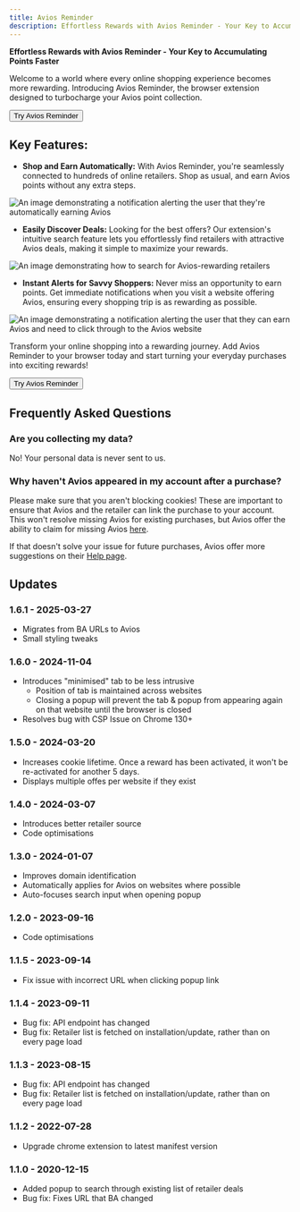 ```yaml
---
title: Avios Reminder
description: Effortless Rewards with Avios Reminder - Your Key to Accumulating Points Faster
---
```


**Effortless Rewards with Avios Reminder - Your Key to Accumulating Points Faster**

Welcome to a world where every online shopping experience becomes more rewarding. Introducing Avios Reminder, the browser extension designed to turbocharge your Avios point collection.

<Button center className="mx-auto" href="https://chromewebstore.google.com/detail/avios-reminder/lkcogehgaekpbdgbhalkdijfdbgliecl">Try Avios Reminder</Button>

## Key Features:

* **Shop and Earn Automatically:** With Avios Reminder, you're seamlessly connected to hundreds of online retailers. Shop as usual, and earn Avios points without any extra steps.

<Image alt="An image demonstrating a notification alerting the user that they're automatically earning Avios" height={280} src="/apps/avios-reminder/screenshot-1.png" width={440} />

* **Easily Discover Deals:** Looking for the best offers? Our extension's intuitive search feature lets you effortlessly find retailers with attractive Avios deals, making it simple to maximize your rewards.

<Image alt="An image demonstrating how to search for Avios-rewarding retailers" height={280} src="/apps/avios-reminder/screenshot-3.png" width={440} />

* **Instant Alerts for Savvy Shoppers:** Never miss an opportunity to earn points. Get immediate notifications when you visit a website offering Avios, ensuring every shopping trip is as rewarding as possible.

<Image alt="An image demonstrating a notification alerting the user that they can earn Avios and need to click through to the Avios website" height={280} src="/apps/avios-reminder/screenshot-2.png" width={440} />

Transform your online shopping into a rewarding journey. Add Avios Reminder to your browser today and start turning your everyday purchases into exciting rewards!

<Button className="mx-auto" center href="https://chromewebstore.google.com/detail/avios-reminder/lkcogehgaekpbdgbhalkdijfdbgliecl">Try Avios Reminder</Button>


## Frequently Asked Questions

### Are you collecting my data?

No! Your personal data is never sent to us.

### Why haven't Avios appeared in my account after a purchase?

Please make sure that you aren't blocking cookies! These are important to ensure that Avios and the retailer can link the purchase to your account. This won't resolve missing Avios for existing purchases, but Avios offer the ability to claim for missing Avios [here](https://shopping.ba.com/my-account/missing-avios/).

If that doesn't solve your issue for future purchases, Avios offer more suggestions on their [Help page](https://www.avios.com/en-GB/help).

## Updates

### 1.6.1 - 2025-03-27

* Migrates from BA URLs to Avios
* Small styling tweaks

### 1.6.0 - 2024-11-04

* Introduces "minimised" tab to be less intrusive
  * Position of tab is maintained across websites
  * Closing a popup will prevent the tab & popup from appearing again on that website until the browser is closed
* Resolves bug with CSP Issue on Chrome 130+

### 1.5.0 - 2024-03-20

* Increases cookie lifetime. Once a reward has been activated, it won't be re-activated for another 5 days.
* Displays multiple offes per website if they exist

### 1.4.0 - 2024-03-07

* Introduces better retailer source
* Code optimisations

### 1.3.0 - 2024-01-07

* Improves domain identification
* Automatically applies for Avios on websites where possible
* Auto-focuses search input when opening popup

### 1.2.0 - 2023-09-16

* Code optimisations

### 1.1.5 - 2023-09-14

* Fix issue with incorrect URL when clicking popup link

### 1.1.4 - 2023-09-11

* Bug fix: API endpoint has changed
* Bug fix: Retailer list is fetched on installation/update, rather than on every page load



### 1.1.3 - 2023-08-15

* Bug fix: API endpoint has changed
* Bug fix: Retailer list is fetched on installation/update, rather than on every page load


### 1.1.2 - 2022-07-28

* Upgrade chrome extension to latest manifest version

### 1.1.0 - 2020-12-15

* Added popup to search through existing list of retailer deals
* Bug fix: Fixes URL that BA changed